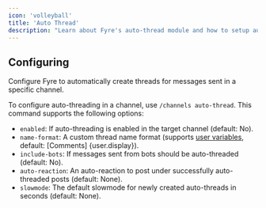 ```yaml
---
icon: 'volleyball'
title: 'Auto Thread'
description: "Learn about Fyre's auto-thread module and how to setup auto-threading."
---
```


## Configuring
Configure Fyre to automatically create threads for messages sent in a specific channel.

To configure auto-threading in a channel, use `/channels auto-thread`.
This command supports the following options:

- `enabled`: If auto-threading is enabled in the target channel (default: No).
- `name-format`: A custom thread name format (supports [user variables](/misc/variables#user-variables), default: [Comments] \{user.display\}).
- `include-bots`: If messages sent from bots should be auto-threaded (default: No).
- `auto-reaction`: An auto-reaction to post under successfully auto-threaded posts (default: None).
- `slowmode`: The default slowmode for newly created auto-threads in seconds (default: None).
